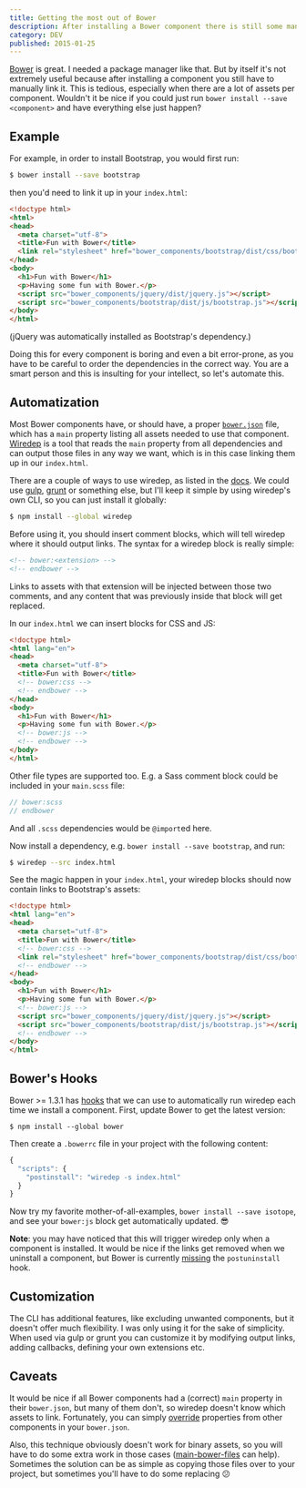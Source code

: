 ```yaml
---
title: Getting the most out of Bower
description: After installing a Bower component there is still some manual linking to do, which can be tedious depending on the number of assets. Let's automate this!
category: DEV
published: 2015-01-25
---
```


[Bower] is great. I needed a package manager like that. But by itself it's not extremely useful because after installing a component you still have to manually link it. This is tedious, especially when there are a lot of assets per component. Wouldn't it be nice if you could just run `bower install --save <component>` and have everything else just happen?

## Example

For example, in order to install Bootstrap, you would first run:

```bash
$ bower install --save bootstrap
```

then you'd need to link it up in your `index.html`:

```html
<!doctype html>
<html>
<head>
  <meta charset="utf-8">
  <title>Fun with Bower</title>
  <link rel="stylesheet" href="bower_components/bootstrap/dist/css/bootstrap.css">
</head>
<body>
  <h1>Fun with Bower</h1>
  <p>Having some fun with Bower.</p>
  <script src="bower_components/jquery/dist/jquery.js"></script>
  <script src="bower_components/bootstrap/dist/js/bootstrap.js"></script>
</body>
</html>
```

(jQuery was automatically installed as Bootstrap's dependency.)

Doing this for every component is boring and even a bit error-prone, as you have to be careful to order the dependencies in the correct way. You are a smart person and this is insulting for your intellect, so let's automate this.

## Automatization

Most Bower components have, or should have, a proper [`bower.json`][bowerjson] file, which has a `main` property listing all assets needed to use that component. [Wiredep] is a tool that reads the `main` property from all dependencies and can output those files in any way we want, which is in this case linking them up in our `index.html`.

There are a couple of ways to use wiredep, as listed in the [docs][integration]. We could use [gulp], [grunt] or something else, but I'll keep it simple by using wiredep's own CLI, so you can just install it globally:

```bash
$ npm install --global wiredep
```

Before using it, you should insert comment blocks, which will tell wiredep where it should output links. The syntax for a wiredep block is really simple:

```html
<!-- bower:<extension> -->
<!-- endbower -->
```

Links to assets with that extension will be injected between those two comments, and any content that was previously inside that block will get replaced.

In our `index.html` we can insert blocks for CSS and JS:

```html
<!doctype html>
<html lang="en">
<head>
  <meta charset="utf-8">
  <title>Fun with Bower</title>
  <!-- bower:css -->
  <!-- endbower -->
</head>
<body>
  <h1>Fun with Bower</h1>
  <p>Having some fun with Bower.</p>
  <!-- bower:js -->
  <!-- endbower -->
</body>
</html>
```

Other file types are supported too. E.g. a Sass comment block could be included in your `main.scss` file:

```scss
// bower:scss
// endbower
```

And all `.scss` dependencies would be `@import`ed here.

Now install a dependency, e.g. `bower install --save bootstrap`, and run:

```bash
$ wiredep --src index.html
```

See the magic happen in your `index.html`, your wiredep blocks should now contain links to Bootstrap's assets:

```html
<!doctype html>
<html lang="en">
<head>
  <meta charset="utf-8">
  <title>Fun with Bower</title>
  <!-- bower:css -->
  <link rel="stylesheet" href="bower_components/bootstrap/dist/css/bootstrap.css">
  <!-- endbower -->
</head>
<body>
  <h1>Fun with Bower</h1>
  <p>Having some fun with Bower.</p>
  <!-- bower:js -->
  <script src="bower_components/jquery/dist/jquery.js"></script>
  <script src="bower_components/bootstrap/dist/js/bootstrap.js"></script>
  <!-- endbower -->
</body>
</html>
```

## Bower's Hooks

Bower >= 1.3.1 has [hooks] that we can use to automatically run wiredep each time we install a component. First, update Bower to get the latest version:

```
$ npm install --global bower
```

Then create a `.bowerrc` file in your project with the following content:

```js
{
  "scripts": {
    "postinstall": "wiredep -s index.html"
  }
}
```

Now try my favorite mother-of-all-examples, `bower install --save isotope`, and see your `bower:js` block get automatically updated. :sunglasses:

**Note**: you may have noticed that this will trigger wiredep only when a component is installed. It would be nice if the links get removed when we uninstall a component, but Bower is currently [missing][postuninstall] the `postuninstall` hook.

## Customization

The CLI has additional features, like excluding unwanted components, but it doesn't offer much flexibility. I was only using it for the sake of simplicity. When used via gulp or grunt you can customize it by modifying output links, adding callbacks, defining your own extensions etc.

## Caveats

It would be nice if all Bower components had a (correct) `main` property in their `bower.json`, but many of them don't, so wiredep doesn't know which assets to link. Fortunately, you can simply [override][override] properties from other components in your `bower.json`.

Also, this technique obviously doesn't work for binary assets, so you will have to do some extra work in those cases ([main-bower-files] can help). Sometimes the solution can be as simple as copying those files over to your project, but sometimes you'll have to do some replacing :confused:

[bower]: https://bower.io/
[gulp]: https://github.com/gulpjs/gulp
[grunt]: https://github.com/gruntjs/grunt
[bowerjson]: https://bower.io/docs/creating-packages/#bowerjson
[wiredep]: https://github.com/taptapship/wiredep
[integration]: https://github.com/taptapship/wiredep#build-chain-integration
[hooks]: https://bower.io/docs/config/#hooks
[postuninstall]: https://github.com/bower/bower/issues/1451
[override]: https://github.com/taptapship/wiredep#bower-overrides
[main-bower-files]: https://github.com/ck86/main-bower-files
